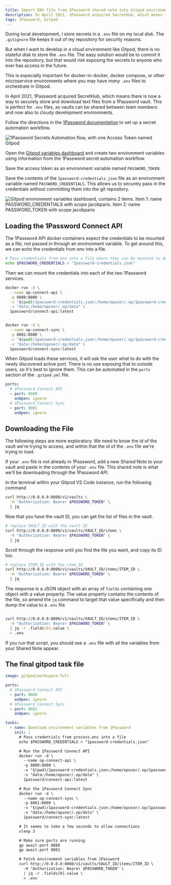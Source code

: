 ```yaml
---
title: Import ENV file from 1Password shared note into Gitpod environment
description: In April 2021, 1Password acquired SecretHub, which means there is now a way to securely store and download text files from a 1Password vault. This is perfect for `.env` files, as vaults can be shared between team members and now also to cloudy development environments.
tags: 1Password, Gitpod
---
```


During local development, I store secrets in a `.env` file on my local disk. The `.gitignore` file keeps it out of my repository for security reasons.

But when I want to develop in a cloud environment like Gitpod, there is no stateful disk to store the `.env` file. The easy solution would be to commit it into the repository, but that would risk exposing the secrets to anyone who ever has access in the future.

This is especially important for docker-in-docker, docker compose, or other microservice environments where you may have _many_ `.env` files to orchestrate in Gitpod.

In April 2021, 1Password acquired SecretHub, which means there is now a way to securely store and download text files from a 1Password vault. This is perfect for `.env` files, as vaults can be shared between team members and now also to cloudy development environments.

Follow the directions in the [1Password documentation](https://support.1password.com/connect-deploy-docker/#step-1-set-up-a-secrets-automation-workflow) to set up a secret automation workflow.

![1Password Secrets Automation flow, with one Access Token named Gitpod](/images/gitpod-env-1pass_2021-10-01-20-02-52.png)

Open the [Gitpod variables dashboard](https://gitpod.io/variables) and create two environment variables using information from the 1Password secret automation workflow.

Save the access token as an environment variable named `PASSWORD_TOKEN`.

Save the contents of the `1password-credentials.json` file as an environment variable named `PASSWORD_CREDENTIALS`. This allows us to securely pass in the credentials without committing them into the git repository.

![Gitpod environment variables dashboard, contains 2 items. Item 1: name PASSWORD_CREDENTIALS with scope jacobparis. Item 2: name PASSWORD_TOKEN with scope jacobparis](/images/gitpod-env-1pass_2021-10-01-20-00-38.png)

## Loading the 1Password Connect API

The 1Password API docker containers expect the credentials to be mounted as a file, not passed in through an environment variable. To get around this, we can echo the credentials from env into a file.

```sh
# Pass credentials from env into a file where they can be mounted to docker
echo $PASSWORD_CREDENTIALS > "1password-credentials.json"
```

Then we can mount the credentials into each of the two 1Password services.

```sh
docker run -d \
  --name op-connect-api \
  -p 8080:8080 \
  -v "$(pwd)/1password-credentials.json:/home/opuser/.op/1password-credentials.json" \
  -v "data:/home/opuser/.op/data" \
  1password/connect-api:latest


docker run -d \
  --name op-connect-sync \
  -p 8081:8080 \
  -v "$(pwd)/1password-credentials.json:/home/opuser/.op/1password-credentials.json" \
  -v "data:/home/opuser/.op/data" \
  1password/connect-sync:latest
```

When Gitpod loads these services, it will ask the user what to do with the newly discovered active port. There is no use exposing that to outside users, so it's best to ignore them. This can be automated in the `ports` section of the `.gitpod.yml` file.

```yml
ports:
  # 1Password Connect API
  - port: 8080
    onOpen: ignore
  # 1Password Connect Sync
  - port: 8081
    onOpen: ignore
```

## Downloading the File

The following steps are more exploratory. We need to know the id of the vault we're trying to access, and within that the id of the `.env` file we're trying to load.

If your `.env` file is not already in 1Password, add a new Shared Note to your vault and paste in the contents of your `.env` file. This shared note is what we'll be downloading through the 1Password API.

In the terminal within your Gitpod VS Code instance, run the following command

```sh
curl http://0.0.0.0:8080/v1/vaults \
  -H "Authorization: Bearer $PASSWORD_TOKEN" \
  | jq
```

Now that you have the vault ID, you can get the list of files in the vault.

```sh
# replace VAULT_ID with the vault ID
curl http://0.0.0.0:8080/v1/vaults/VAULT_ID/items \
  -H "Authorization: Bearer $PASSWORD_TOKEN" \
  | jq
```

Scroll through the response until you find the file you want, and copy its ID too.

```sh
# replace ITEM_ID with the item ID
curl http://0.0.0.0:8080/v1/vaults/VAULT_ID/items/ITEM_ID \
  -H "Authorization: Bearer $PASSWORD_TOKEN" \
  | jq
```

The response is a JSON object with an array of `fields` containing one object with a value property. The value property contains the contents of the file, so amend the `jq` command to target that value specifically and then dump the value to a `.env` file

```sh

curl http://0.0.0.0:8080/v1/vaults/VAULT_ID/items/ITEM_ID \
  -H "Authorization: Bearer $PASSWORD_TOKEN" \
  | jq -r .fields[0].value \
  > .env

```

If you run that script, you should see a `.env` file with all the variables from your Shared Note appear.

## The final gitpod task file

```yml
image: gitpod/workspace-full

ports:
  # 1Password Connect API
  - port: 8080
    onOpen: ignore
  # 1Password Connect Sync
  - port: 8081
    onOpen: ignore

tasks:
  - name: Download environment variables from 1Password
    init: |
      # Pass credentials from process.env into a file
      echo $PASSWORD_CREDENTIALS > "1password-credentials.json"

      # Run the 1Password Connect API
      docker run -d \
        --name op-connect-api \
        -p 8080:8080 \
        -v "$(pwd)/1password-credentials.json:/home/opuser/.op/1password-credentials.json" \
        -v "data:/home/opuser/.op/data" \
        1password/connect-api:latest

      # Run the 1Password Connect Sync
      docker run -d \
        --name op-connect-sync \
        -p 8081:8080 \
        -v "$(pwd)/1password-credentials.json:/home/opuser/.op/1password-credentials.json" \
        -v "data:/home/opuser/.op/data" \
        1password/connect-sync:latest

      # It seems to take a few seconds to allow connections
      sleep 3

      # Make sure ports are running
      gp await-port 8080
      gp await-port 8081

      # Fetch environment variables from 1Password
      curl http://0.0.0.0:8080/v1/vaults/VAULT_ID/items/ITEM_ID \
        -H "Authorization: Bearer $PASSWORD_TOKEN" \
        | jq -r .fields[0].value \
        > .env
```
